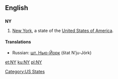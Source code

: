 {{see|ny}}
==English==

==={{abbreviation}}===
'''NY'''

# [[New York]], a state of the [[United States of America]].

====Translations====
{{trans-top|New York State}}
{{trans-mid}}
*Russian: [[шт. Нью-Йорк]] (štat N’ju-Jórk) {{m}}
{{trans-bottom}}

[[Category:US States]]

[[et:NY]]
[[ku:NY]]
[[pl:NY]]